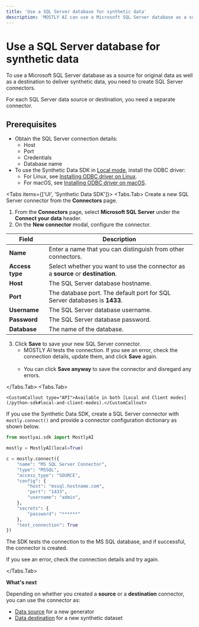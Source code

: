 ```yaml
---
title: 'Use a SQL Server database for synthetic data'
description: 'MOSTLY AI can use a Microsoft SQL Server database as a source for original data as well as a destination to deliver synthetic data. To do so, you need to create SQL Server connectors.'
---
```



# Use a SQL Server database for synthetic data

To use a Microsoft SQL Server database as a source for original data as well as a destination to deliver synthetic data, you need to create SQL Server connectors.

For each SQL Server data source or destination, you need a separate connector.

## Prerequisites

- Obtain the SQL Server connection details:
  - Host
  - Port
  - Credentials
  - Database name
- To use the Synthetic Data SDK in [Local mode](/python-sdk#local-and-client-modes), install the ODBC driver:
  - For Linux, see [Installing ODBC driver on Linux](https://learn.microsoft.com/en-us/sql/connect/odbc/linux-mac/installing-the-microsoft-odbc-driver-for-sql-server).
  - For macOS, see [Installing ODBC driver on macOS](https://learn.microsoft.com/en-us/sql/connect/odbc/linux-mac/install-microsoft-odbc-driver-sql-server-macos).

<Tabs items={['UI', 'Synthetic Data SDK']}>
<Tabs.Tab>
Create a new SQL Server connector from the **Connectors** page.

1.  From the **Connectors** page, select **Microsoft SQL Server** under the **Connect your data** header.
2.  On the **New connector** modal, configure the connector.

| Field           | Description                                                                      |
| --------------- | -------------------------------------------------------------------------------- |
| **Name**        | Enter a name that you can distinguish from other connectors.                     |
| **Access type** | Select whether you want to use the connector as a **source** or **destination**. |
| **Host**        | The SQL Server database hostname.                                                |
| **Port**        | The database port. The default port for SQL Server databases is **1433**.        |
| **Username**    | The SQL Server database username.                                                |
| **Password**    | The SQL Server database password.                                                |
| **Database**    | The name of the database.                                                        |

3.  Click **Save** to save your new SQL Server connector.
    - MOSTLY AI tests the connection. If you see an error, check the connection details, update them, and click **Save** again.<br /><br />
    - You can click **Save anyway** to save the connector and disregard any errors.

</Tabs.Tab>
<Tabs.Tab>

    <CustomCallout type="API">Available in both [Local and Client modes](/python-sdk#local-and-client-modes).</CustomCallout>

If you use the Synthetic Data SDK, create a SQL Server connector with `mostly.connect()` and provide a connector configuration dictionary as shown below.

```python copy filename="python"
from mostlyai.sdk import MostlyAI

mostly = MostlyAI(local=True)

c = mostly.connect({
    "name": "MS SQL Server Connector",
    "type": "MSSQL",
    "access_type": "SOURCE",
    "config": {
        "host": "mssql.hostname.com",
        "port": "1433",
        "username": "admin",
    },
    "secrets": {
        "password": "******"
    },
    "test_connection": True
})
```

The SDK tests the connection to the MS SQL database, and if successful, the connector is created.

If you see an error, check the connection details and try again.

</Tabs.Tab>
</Tabs>

**What's next**

Depending on whether you created a **source** or a **destination** connector, you can use the connector as:

- [Data source](../use/data-source) for a new generator
- [Data destination](../use/data-destination) for a new synthetic dataset
